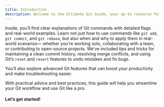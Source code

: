 ```yaml
---
title: Introduction
description: Welcome to the Ultimate Git Guide, your go-to resource for mastering Git, the industry-standard version control system.
---
```

Inside, you’ll find clear explanations of Git commands
with detailed flags and real-world examples.
Learn not just how to use commands like `git add`,
`git commit`, and `git rebase`, but also when
and why to apply them in real-world scenarios—
whether you're working solo, collaborating with a
team, or contributing to open-source projects.
We’ve included tips and tricks for maintaining a clean
commit history, resolving merge conflicts, and using
Git’s `reset` and `revert` features to undo mistakes
and fix bugs.

You’ll also explore advanced Git features that can
boost your productivity and make troubleshooting
easier.

With practical advice and best practices, this guide will help you streamline your Git workflow and use Git like a pro.
#### Let’s get started!

